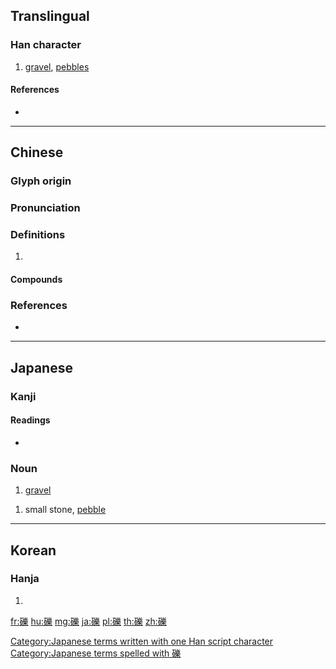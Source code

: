 {{character info/new}}
{{also|砾}}
==Translingual==

===Han character===
{{Han char|rn=112|rad=石|as=15|sn=20|four=12694|canj=MRVID}}

# [[gravel]], [[pebbles]]

====References====
* {{Han ref|kx=0838.240|dkj=24572|dj=1255.260|hdz=42463.040|uh=792B|ud=31019|bh=C474|bd=50292}}

----

==Chinese==
{{zh-forms|s=砾}}

===Glyph origin===
{{Han etym}}

===Pronunciation===
{{zh-pron
|m=lì
|c=lik1,lik6
|mc=y
|oc=y
|cat=
}}

===Definitions===
{{zh-hanzi}}

# {{rfdef|zh}}

====Compounds====
{{zh-der|土礫|沙礫|瓦礫|石礫|砂礫|砂礫礦床|磧礫|礫岩|礫石|礫耕栽培|角礫岩|飛沙揚礫|飛沙走礫|飛砂揚礫|飛礫}}

===References===
* {{R:yue:Hanzi}}

----

==Japanese==

===Kanji===
{{ja-kanji|grade=|rs=石15}}

====Readings====
* {{ja-readings|on=[[れき]] (reki)|kun=[[こいし]] (koishi)|nanori=}}

===Noun===
{{ja-noun|れき}}

# [[gravel]]

{{ja-noun|こいし}}

# small stone, [[pebble]]

[[Category:Japanese terms written with one Han script character]]
[[Category:Japanese terms spelled with 礫]]

----

==Korean==

===Hanja===
{{ko-hanja|hangeul=[[력]]>[[역]]|eumhun=|rv=ryeok>yeok|mr=ryŏk>yŏk|y=lyek>yek}}

# {{defn|lang=ko|sort=石15}}

[[fr:礫]]
[[hu:礫]]
[[mg:礫]]
[[ja:礫]]
[[pl:礫]]
[[th:礫]]
[[zh:礫]]